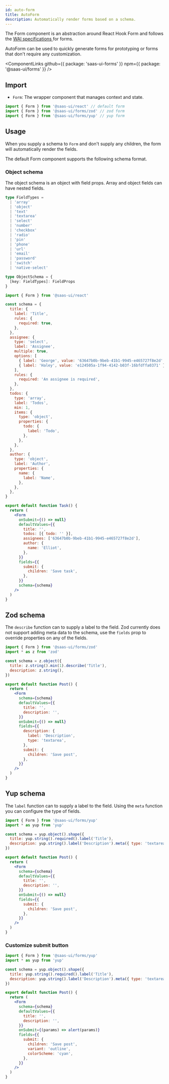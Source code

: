 ```yaml
---
id: auto-form
title: AutoForm
description: Automatically render forms based on a schema.
---
```


The Form component is an abstraction around React Hook Form and
follows the [WAI specifications ](https://www.w3.org/WAI/tutorials/forms/) for forms.

AutoForm can be used to quickly generate forms for prototyping or forms that don't require any customization.

<ComponentLinks
  github={{ package: 'saas-ui-forms' }}
  npm={{ package: '@saas-ui/forms' }}
/>

## Import

- `Form`: The wrapper component that manages context and state.

```ts
import { Form } from '@saas-ui/react' // default form
import { Form } from '@saas-ui/forms/zod' // zod form
import { Form } from '@saas-ui/forms/yup' // yup form
```

## Usage

When you supply a schema to `Form` and don't supply any children, the form will automatically render the fields.

The default Form component supports the following schema format.

### Object schema

The object schema is an object with field props. Array and object fields can have nested fields.

```ts
type FieldTypes =
  | 'array'
  | 'object'
  | 'text'
  | 'textarea'
  | 'select'
  | 'number'
  | 'checkbox'
  | 'radio'
  | 'pin'
  | 'phone'
  | 'url'
  | 'email'
  | 'password'
  | 'switch'
  | 'native-select'

type ObjectSchema = {
  [key: FieldTypes]: FieldProps
}
```

```jsx
import { Form } from '@saas-ui/react'

const schema = {
  title: {
    label: 'Title',
    rules: {
      required: true,
    },
  },
  assignee: {
    type: 'select',
    label: 'Assignee',
    multiple: true,
    options: [
      { label: 'George', value: '63647b0b-9beb-41b1-9945-e465727f8e2d' },
      { label: 'Haley', value: 'e124505a-1f94-4142-b03f-16bfdffa0371' },
    ],
    rules: {
      required: 'An assignee is required',
    },
  },
  todos: {
    type: 'array',
    label: 'Todos',
    min: 1,
    items: {
      type: 'object',
      properties: {
        todo: {
          label: 'Todo',
        },
      },
    },
  },
  author: {
    type: 'object',
    label: 'Author',
    properties: {
      name: {
        label: 'Name',
      },
    },
  },
}

export default function Task() {
  return (
    <Form
      onSubmit={() => null}
      defaultValues={{
        title: '',
        todos: [{ todo: '' }],
        assignees: ['63647b0b-9beb-41b1-9945-e465727f8e2d'],
        author: {
          name: 'Elliot',
        },
      }}
      fields={{
        submit: {
          children: 'Save task',
        },
      }}
      schema={schema}
    />
  )
}
```

## Zod schema

The `describe` function can to supply a label to the field. Zod currently does not support adding meta data to the schema,
use the `fields` prop to override properties on any of the fields.

```jsx
import { Form } from '@saas-ui/forms/zod'
import * as z from 'zod'

const schema = z.object({
  title: z.string().min(1).describe('Title'),
  description: z.string(),
})

export default function Post() {
  return (
    <Form
      schema={schema}
      defaultValues={{
        title: '',
        description: '',
      }}
      onSubmit={() => null}
      fields={{
        description: {
          label: 'Description',
          type: 'textarea',
        },
        submit: {
          children: 'Save post',
        },
      }}
    />
  )
}
```

## Yup schema

The `label` function can to supply a label to the field. Using the `meta` function you can configure the type of fields.

```jsx
import { Form } from '@saas-ui/forms/yup'
import * as yup from 'yup'

const schema = yup.object().shape({
  title: yup.string().required().label('Title'),
  description: yup.string().label('Description').meta({ type: 'textarea' }),
})

export default function Post() {
  return (
    <Form
      schema={schema}
      defaultValues={{
        title: '',
        description: '',
      }}
      onSubmit={() => null}
      fields={{
        submit: {
          children: 'Save post',
        },
      }}
    />
  )
}
```

### Customize submit button

```jsx
import { Form } from '@saas-ui/forms/yup'
import * as yup from 'yup'

const schema = yup.object().shape({
  title: yup.string().required().label('Title'),
  description: yup.string().label('Description').meta({ type: 'textarea' }),
})

export default function Post() {
  return (
    <Form
      schema={schema}
      defaultValues={{
        title: '',
        description: '',
      }}
      onSubmit={(params) => alert(params)}
      fields={{
        submit: {
          children: 'Save post',
          variant: 'outline',
          colorScheme: 'cyan',
        },
      }}
    />
  )
}
```
